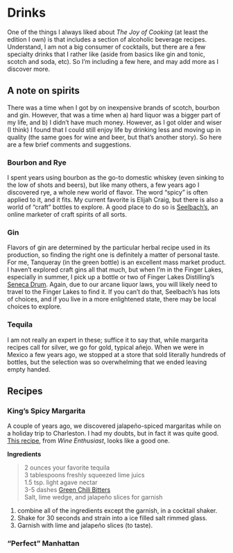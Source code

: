 # Drinks  

One of the things I always liked about *The Joy of Cooking* (at least the edition I own) is that includes a section of alcoholic beverage recipes.  Understand, I am not a big consumer of cocktails, but there are a few specialty drinks that I rather like (aside from basics like gin and tonic, scotch and soda, etc).  So I'm including a few here, and may add more as I discover more.

## A note on spirits

There was a time when I got by on inexpensive brands of scotch, bourbon and gin.  However, that was a time when a) hard liquor was a bigger part of my life, and b) I didn't have much money.  However, as I got older and wiser (I think) I found that I could still enjoy life by drinking less and moving up in quality (the same goes for wine and beer, but that's another story).  So here are a few brief comments and suggestions.

### Bourbon and Rye

I spent years using bourbon as the go-to domestic whiskey (even sinking to the low of shots and beers), but like many others, a few years ago I discovered rye, a whole new world of flavor.  The word "spicy"  is often applied to it, and it fits.  My current favorite is Elijah Craig, but there is also a world of "craft" bottles to explore.  A good place to do so is [Seelbach's](https://seelbachs.com/), an online marketer of craft spirits of all sorts.

### Gin

Flavors of gin are determined by the particular herbal recipe used in its production, so finding the right one is definitely a matter of personal taste.  For me, Tanqueray (in the green bottle) is an excellent mass market product.  I haven't explored craft gins all that much, but when I'm in the Finger Lakes, especially in summer, I pick up a bottle or two of Finger Lakes Distilling's [Seneca Drum](https://fingerlakesdistilling.com/our-products/gin/).  Again, due to our arcane liquor laws, you will likely need to travel to the Finger Lakes to find it.  If you can't do that, Seelbach's has lots of choices, and if you live in a more enlightened state, there may be local choices to explore.

### Tequila

I am not really an expert in these; suffice it to say that, while margarita recipes call for silver, we go for gold, typical añejo.  When we were in Mexico a few years ago, we stopped at a store that sold literally hundreds of bottles, but the selection was so overwhelming that we ended leaving empty handed.

## Recipes

### King's Spicy Margarita

A couple of years ago, we discovered jalapeño-spiced margaritas while on a holiday trip to Charleston.  I had my doubts, but in fact it was quite good.  [This recipe](https://www.winemag.com/recipe/kings-spicy-margarita/), from *Wine Enthusiast*, looks like a good one.

**Ingredients**

> 2 ounces your favorite tequila  
> 3 tablespoons freshly squeezed lime juics  
> 1.5 tsp. light agave nectar  
3-5 dashes [Green Chili Bitters](https://www.kingfloyds.com/collections/culinary-bitters/products/king-floyds-green-chili-bitters)  
Salt, lime wedge, and jalapeño slices for garnish  

1.  combine all of the ingredients except the garnish, in a cocktail shaker.
2.  Shake for 30 seconds and strain into a ice filled salt rimmed glass.
3.  Garnish with lime and jalapeño slices (to taste).



### "Perfect" Manhattan
